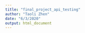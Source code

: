 ```yaml
---
title: "final_project_api_testing"
author: "Taoli Zhen"
date: "6/3/2020"
output: html_document
---
```



